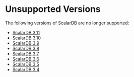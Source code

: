---
---

# Unsupported Versions

The following versions of ScalarDB are no longer supported:

- [ScalarDB 3.11](/docs/3.11/)
- [ScalarDB 3.10](/docs/3.10/)
- [ScalarDB 3.9](/docs/3.9/)
- [ScalarDB 3.8](/docs/3.8/)
- [ScalarDB 3.7](/docs/3.7/)
- [ScalarDB 3.6](/docs/3.6/)
- [ScalarDB 3.5](/docs/3.5/)
- [ScalarDB 3.4](/docs/3.4/)
